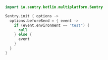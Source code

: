 ```kotlin {tabTitle: Kotlin}
import io.sentry.kotlin.multiplatform.Sentry

Sentry.init { options -> 
  options.beforeSend = { event ->
    if (event.environment == "test") {
      null
    } else {
      event
    }
  }
}
```
